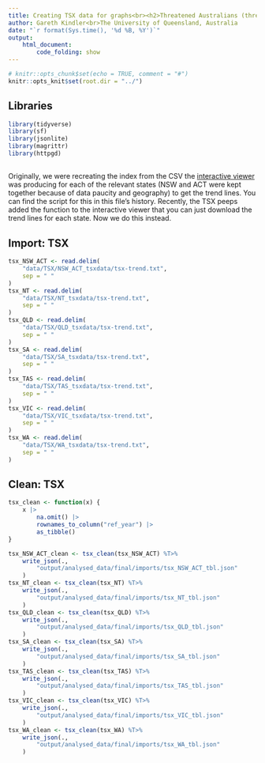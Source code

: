 ```yaml
---
title: Creating TSX data for graphs<br><h2>Threatened Australians (threatened.org.au)
author: Gareth Kindler<br>The University of Queensland, Australia
date: "`r format(Sys.time(), '%d %B, %Y')`"
output:
    html_document:
        code_folding: show
---
```


```r
# knitr::opts_chunk$set(echo = TRUE, comment = "#")
knitr::opts_knit$set(root.dir = "../")
```

## Libraries

```r
library(tidyverse)
library(sf)
library(jsonlite)
library(magrittr)
library(httpgd)
```


##

Originally, we were recreating the index from the CSV the [interactive viewer](https://tsx.org.au/tsx/#/) was producing for each of the relevant states (NSW and ACT were kept together because of data paucity and geography) to get the trend lines. You can find the script for this in this file's history. Recently, the TSX peeps added the function to the interactive viewer that you can just download the trend lines for each state. Now we do this instead.


## Import: TSX

```r
tsx_NSW_ACT <- read.delim(
    "data/TSX/NSW_ACT_tsxdata/tsx-trend.txt",
    sep = " "
)
tsx_NT <- read.delim(
    "data/TSX/NT_tsxdata/tsx-trend.txt",
    sep = " "
)
tsx_QLD <- read.delim(
    "data/TSX/QLD_tsxdata/tsx-trend.txt",
    sep = " "
)
tsx_SA <- read.delim(
    "data/TSX/SA_tsxdata/tsx-trend.txt",
    sep = " "
)
tsx_TAS <- read.delim(
    "data/TSX/TAS_tsxdata/tsx-trend.txt",
    sep = " "
)
tsx_VIC <- read.delim(
    "data/TSX/VIC_tsxdata/tsx-trend.txt",
    sep = " "
)
tsx_WA <- read.delim(
    "data/TSX/WA_tsxdata/tsx-trend.txt",
    sep = " "
)
```

## Clean: TSX

```r
tsx_clean <- function(x) {
    x |>
        na.omit() |>
        rownames_to_column("ref_year") |>
        as_tibble()
}
```

```r
tsx_NSW_ACT_clean <- tsx_clean(tsx_NSW_ACT) %T>%
    write_json(.,
        "output/analysed_data/final/imports/tsx_NSW_ACT_tbl.json"
    )
tsx_NT_clean <- tsx_clean(tsx_NT) %T>%
    write_json(.,
        "output/analysed_data/final/imports/tsx_NT_tbl.json"
    )
tsx_QLD_clean <- tsx_clean(tsx_QLD) %T>%
    write_json(.,
        "output/analysed_data/final/imports/tsx_QLD_tbl.json"
    )
tsx_SA_clean <- tsx_clean(tsx_SA) %T>%
    write_json(.,
        "output/analysed_data/final/imports/tsx_SA_tbl.json"
    )
tsx_TAS_clean <- tsx_clean(tsx_TAS) %T>%
    write_json(.,
        "output/analysed_data/final/imports/tsx_TAS_tbl.json"
    )
tsx_VIC_clean <- tsx_clean(tsx_VIC) %T>%
    write_json(.,
        "output/analysed_data/final/imports/tsx_VIC_tbl.json"
    )
tsx_WA_clean <- tsx_clean(tsx_WA) %T>%
    write_json(.,
        "output/analysed_data/final/imports/tsx_WA_tbl.json"
    )
```

